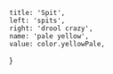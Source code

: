 
	title: 'Spit',
	left: 'spits',
	right: 'drool crazy',
	name: 'pale yellow',
	value: color.yellowPale,
}
